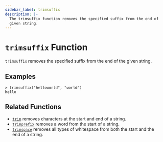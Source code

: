 ```yaml
---
sidebar_label: trimsuffix
description: |-
  The trimsuffix function removes the specified suffix from the end of a
  given string.
---
```


# `trimsuffix` Function

`trimsuffix` removes the specified suffix from the end of the given string.

## Examples

```
> trimsuffix("helloworld", "world")
hello
```

## Related Functions

* [`trim`](../../language/functions/trim.mdx) removes characters at the start and end of a string.
* [`trimprefix`](../../language/functions/trimprefix.mdx) removes a word from the start of a string.
* [`trimspace`](../../language/functions/trimspace.mdx) removes all types of whitespace from
  both the start and the end of a string.
